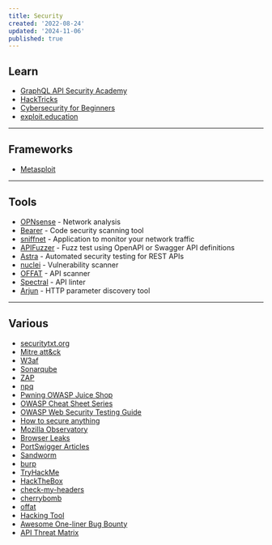 ```yaml
---
title: Security
created: '2022-08-24'
updated: '2024-11-06'
published: true
---
```


## Learn

- [GraphQL API Security Academy](https://escape.tech/academy/)
- [HackTricks](https://book.hacktricks.xyz/)
- [Cybersecurity for Beginners](https://github.com/microsoft/Security-101)
- [exploit.education](https://exploit.education/)

---

## Frameworks

- [Metasploit](https://metasploit.com)

---

## Tools

- [OPNsense](https://opnsense.org/) - Network analysis
- [Bearer](https://github.com/Bearer/bearer) - Code security scanning tool
- [sniffnet](https://github.com/GyulyVGC/sniffnet) - Application to monitor your network traffic
- [APIFuzzer](https://github.com/KissPeter/APIFuzzer) - Fuzz test using OpenAPI or Swagger API definitions
- [Astra](https://github.com/flipkart-incubator/Astra) - Automated security testing for REST APIs
- [nuclei](https://github.com/projectdiscovery/nuclei) - Vulnerability scanner
- [OFFAT](https://github.com/OWASP/OFFAT) - API scanner
- [Spectral](https://github.com/stoplightio/spectral) - API linter
- [Arjun](https://github.com/s0md3v/Arjun) - HTTP parameter discovery tool

---

## Various

- [securitytxt.org](https://securitytxt.org)
- [Mitre att&ck](https://attack.mitre.org)
- [W3af](https://w3af.org)
- [Sonarqube](https://sonarqube.org)
- [ZAP](https://zaproxy.org)
- [npq](https://github.com/lirantal/npq)
- [Pwning OWASP Juice Shop](https://pwning.owasp-juice.shop)
- [OWASP Cheat Sheet Series](https://github.com/OWASP/CheatSheetSeries)
- [OWASP Web Security Testing Guide](https://github.com/OWASP/wstg)
- [How to secure anything](https://github.com/veeral-patel/how-to-secure-anything)
- [Mozilla Observatory](https://observatory.mozilla.org/)
- [Browser Leaks](https://browserleaks.com/)
- [PortSwigger Articles](https://portswigger.net/research/articles)
- [Sandworm](https://sandworm.dev/)
- [burp](https://portswigger.net/burp)
- [TryHackMe](https://tryhackme.com/)
- [HackTheBox](https://www.hackthebox.com/)
- [check-my-headers](https://github.com/UlisesGascon/check-my-headers)
- [cherrybomb](https://github.com/blst-security/cherrybomb)
- [offat](https://github.com/dmdhrumilmistry/offat)
- [Hacking Tool](https://github.com/Z4nzu/hackingtool)
- [Awesome One-liner Bug Bounty](https://github.com/dwisiswant0/awesome-oneliner-bugbounty)
- [API Threat Matrix](https://github.com/Escape-Technologies/API-Threat-Matrix)
